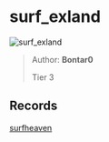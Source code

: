 
# surf_exland

![surf_exland](https://raw.githubusercontent.com/Sayt123/SurfMapPics/Maps-and-bonuses/csgo/surf_exland.jpg)

> Author: **Bontar0**
>
> Tier 3

## Records

[surfheaven](https://surfheaven.eu/map/surf_exland)
